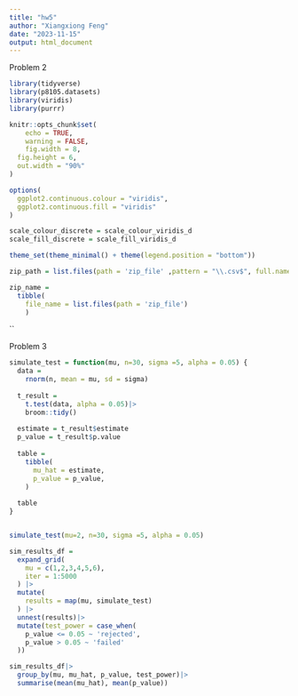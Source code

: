 ```yaml
---
title: "hw5"
author: "Xiangxiong Feng"
date: "2023-11-15"
output: html_document
---
```






Problem 2


```r
library(tidyverse)
library(p8105.datasets)
library(viridis)
library(purrr)

knitr::opts_chunk$set(
	echo = TRUE,
	warning = FALSE,
	fig.width = 8, 
  fig.height = 6,
  out.width = "90%"
)

options(
  ggplot2.continuous.colour = "viridis",
  ggplot2.continuous.fill = "viridis"
)

scale_colour_discrete = scale_colour_viridis_d
scale_fill_discrete = scale_fill_viridis_d

theme_set(theme_minimal() + theme(legend.position = "bottom"))


```

```r
zip_path = list.files(path = 'zip_file' ,pattern = "\\.csv$", full.names = TRUE)

zip_name = 
  tibble(
    file_name = list.files(path = 'zip_file')
    )

```


``







Problem 3

```r
simulate_test = function(mu, n=30, sigma =5, alpha = 0.05) {
  data =
    rnorm(n, mean = mu, sd = sigma)
  
  t_result = 
    t.test(data, alpha = 0.05)|>
    broom::tidy()
  
  estimate = t_result$estimate
  p_value = t_result$p.value
  
  table =
    tibble(
      mu_hat = estimate,
      p_value = p_value,
    )
  
  table
}


simulate_test(mu=2, n=30, sigma =5, alpha = 0.05)


```

```r
sim_results_df = 
  expand_grid(
    mu = c(1,2,3,4,5,6),
    iter = 1:5000
  ) |> 
  mutate(
    results = map(mu, simulate_test)
  ) |> 
  unnest(results)|>
  mutate(test_power = case_when(
    p_value <= 0.05 ~ 'rejected',
    p_value > 0.05 ~ 'failed'
  ))

sim_results_df|>
  group_by(mu, mu_hat, p_value, test_power)|>
  summarise(mean(mu_hat), mean(p_value))
```




